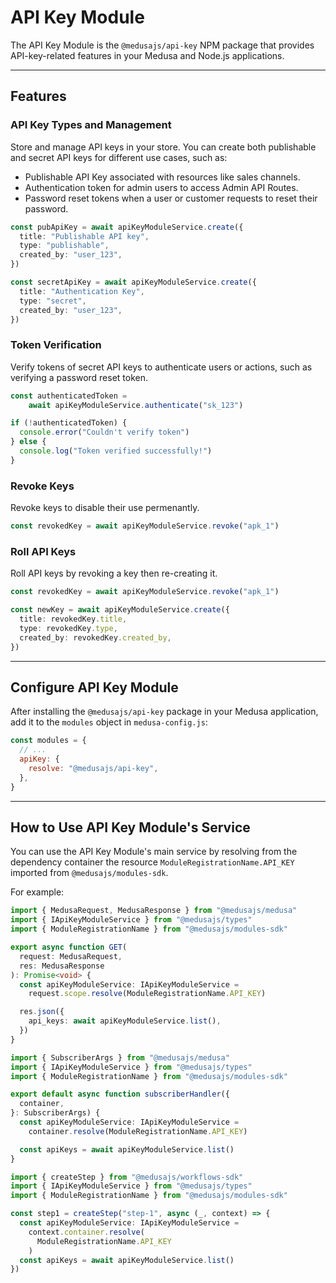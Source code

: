 
# API Key Module

The API Key Module is the `@medusajs/api-key` NPM package that provides API-key-related features in your Medusa and Node.js applications.

---

## Features

### API Key Types and Management

Store and manage API keys in your store. You can create both publishable and secret API keys for different use cases, such as:

- Publishable API Key associated with resources like sales channels.
- Authentication token for admin users to access Admin API Routes.
- Password reset tokens when a user or customer requests to reset their password.

```ts
const pubApiKey = await apiKeyModuleService.create({
  title: "Publishable API key",
  type: "publishable",
  created_by: "user_123",
})

const secretApiKey = await apiKeyModuleService.create({
  title: "Authentication Key",
  type: "secret",
  created_by: "user_123",
})
```

### Token Verification

Verify tokens of secret API keys to authenticate users or actions, such as verifying a password reset token.

```ts
const authenticatedToken =
    await apiKeyModuleService.authenticate("sk_123")

if (!authenticatedToken) {
  console.error("Couldn't verify token")
} else {
  console.log("Token verified successfully!")
}
```

### Revoke Keys

Revoke keys to disable their use permenantly.

```ts
const revokedKey = await apiKeyModuleService.revoke("apk_1")
```

### Roll API Keys

Roll API keys by revoking a key then re-creating it.

```ts
const revokedKey = await apiKeyModuleService.revoke("apk_1")

const newKey = await apiKeyModuleService.create({
  title: revokedKey.title,
  type: revokedKey.type,
  created_by: revokedKey.created_by,
})
```

---

## Configure API Key Module

After installing the `@medusajs/api-key` package in your Medusa application, add it to the `modules` object in `medusa-config.js`:

```js title="medusa-config.js"
const modules = {
  // ...
  apiKey: {
    resolve: "@medusajs/api-key",
  },
}
```

---

## How to Use API Key Module's Service

You can use the API Key Module's main service by resolving from the dependency container the resource `ModuleRegistrationName.API_KEY` imported from `@medusajs/modules-sdk`.

For example:

<Tabs groupId="resource-type" isCodeTabs={true}>
  <TabItem label="API Route" value="api-route" attributes={{
    title: "src/api/store/custom/route.ts"
  }}>

  ```ts
  import { MedusaRequest, MedusaResponse } from "@medusajs/medusa"
  import { IApiKeyModuleService } from "@medusajs/types"
  import { ModuleRegistrationName } from "@medusajs/modules-sdk"

  export async function GET(
    request: MedusaRequest,
    res: MedusaResponse
  ): Promise<void> {
    const apiKeyModuleService: IApiKeyModuleService =
      request.scope.resolve(ModuleRegistrationName.API_KEY)

    res.json({
      api_keys: await apiKeyModuleService.list(),
    })
  }
  ```

  </TabItem>
  <TabItem label="Subscriber" value="subscribers" attributes={{
    title: "src/subscribers/custom-handler.ts"
  }}>

  ```ts
  import { SubscriberArgs } from "@medusajs/medusa"
  import { IApiKeyModuleService } from "@medusajs/types"
  import { ModuleRegistrationName } from "@medusajs/modules-sdk"

  export default async function subscriberHandler({
    container,
  }: SubscriberArgs) {
    const apiKeyModuleService: IApiKeyModuleService =
      container.resolve(ModuleRegistrationName.API_KEY)

    const apiKeys = await apiKeyModuleService.list()
  }
  ```

  </TabItem>
  <TabItem label="Workflow Step" value="workflow-step" attributes={{
    title: "src/workflows/hello-world/step1.ts"
  }}>

  ```ts
  import { createStep } from "@medusajs/workflows-sdk"
  import { IApiKeyModuleService } from "@medusajs/types"
  import { ModuleRegistrationName } from "@medusajs/modules-sdk"

  const step1 = createStep("step-1", async (_, context) => {
    const apiKeyModuleService: IApiKeyModuleService =
      context.container.resolve(
        ModuleRegistrationName.API_KEY
      )
    const apiKeys = await apiKeyModuleService.list()
  })
  ```

  </TabItem>
</Tabs>
